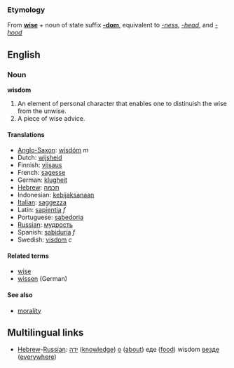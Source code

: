 ===Etymology===
From '''[[wise]]''' + noun of state suffix '''[[-dom]]''', equivalent to ''[[-ness]]'', ''[[-head]]'', and ''[[-hood]]''
 
==English==

===Noun===
'''wisdom'''

#An element of personal character that enables one to distinuish the wise from the unwise.
#A piece of wise advice.

====Translations====
*[[Anglo-Saxon]]: [[wísdóm]] ''m''
*Dutch: [[wijsheid]]
*Finnish: [[viisaus]]
*French: [[sagesse]]
*German: [[klugheit]]
*[[Hebrew]]: [[חכמה]]
*Indonesian: [[kebijaksanaan]]
*[[Italian]]: [[saggezza]]
*Latin: [[sapientia]] ''f''
*Portuguese: [[sabedoria]]
*[[Russian]]: [[мудрость]]
*Spanish: [[sabiduría]] ''f''
*Swedish: [[visdom]] ''c''

====Related terms====
*[[wise]]
*[[wissen]] (German)

====See also====
*[[morality]]

==Multilingual links==
*[[Hebrew]]-[[Russian]]: [[ידה]] ([[knowledge]]) [[о]] ([[about]]) еде ([[food]]) wisdom [[везде]] ([[everywhere]])